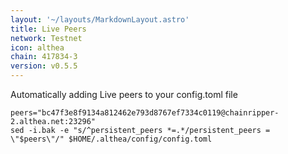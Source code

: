```yaml
---
layout: '~/layouts/MarkdownLayout.astro'
title: Live Peers
network: Testnet
icon: althea
chain: 417834-3
version: v0.5.5
---
```

Automatically adding Live peers to your config.toml file
```
peers="bc47f3e8f9134a812462e793d8767ef7334c0119@chainripper-2.althea.net:23296"
sed -i.bak -e "s/^persistent_peers *=.*/persistent_peers = \"$peers\"/" $HOME/.althea/config/config.toml
```
